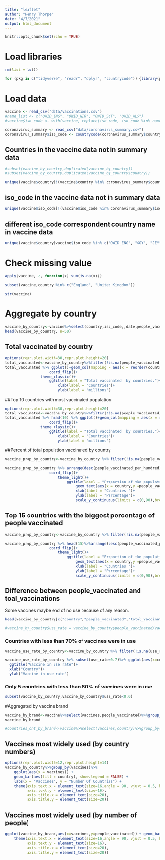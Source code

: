 ```yaml
---
title: "leaflet"
author: "Henry Thorpe"
date: "4/7/2021"
output: html_document
---
```


```r
knitr::opts_chunk$set(echo = TRUE)
```

# Load libraries

```r
rm(list = ls())

for (pkg in c("tidyverse", "readr", "dplyr", "countrycode")) {library(pkg, character.only = TRUE)}
```
# Load data

```r
vaccine <- read_csv("data/vaccinations.csv")
#name_list <- c("OWID_ENG", "OWID_NIR", "OWID_SCT", "OWID_WLS")
#vaccine$iso_code <- with(vaccine, replace(iso_code, iso_code %in% name_list, "GBR"))
```
```r
coronavirus_summary <- read_csv("data/coronavirus_summary.csv")
coronavirus_summary$iso_code <- countrycode(coronavirus_summary$country, 'country.name','iso3c')
```
## Countries in the vaccine data not in summary data

```r
#subset(vaccine_by_country,duplicated(vaccine_by_country))
#subset(vaccine_by_country,duplicated(vaccine_by_country$country))
```


```r
unique(vaccine$country[!(vaccine$country %in% coronavirus_summary$country)])
```

## iso_code in the vaccine data not in summary data

```r
unique(vaccine$iso_code[!(vaccine$iso_code %in% coronavirus_summary$iso_code)])
```

## different iso_code correspondent country name in vaccine data

```r
unique(vaccine$country[vaccine$iso_code %in% c("OWID_ENG", "GGY", "JEY", "OWID_CYN", "OWID_NIR", "SHN", "OWID_SCT","OWID_WLS")])
```

# Check missing value

```r
apply(vaccine, 2, function(x) sum(is.na(x)))

```
```r
subset(vaccine,country %in% c("England", "United Kingdom"))
```


```r
str(vaccine)
```


# Aggregate by country

```r
vaccine_by_country<-vaccine%>%select(country,iso_code,,date,people_vaccinated,total_vaccinations,total_vaccinations_per_hundred,people_vaccinated_per_hundred,vaccines)%>%group_by(country)%>%filter(!is.na(total_vaccinations))%>%filter(total_vaccinations==max(total_vaccinations)) %>% slice(which.max(as.Date(date)))
head(vaccine_by_country, n=50)
```
## Total vaccinated by country

```r
options(repr.plot.width=30,repr.plot.height=20)
total_vaccinated<-vaccine_by_country%>%filter(!is.na(people_vaccinated)) %>% select(country,people_vaccinated)%>% arrange(desc(people_vaccinated))
total_vaccinated %>% ggplot()+geom_col(mapping = aes(x = reorder(country,people_vaccinated),y =people_vaccinated/10000000, fill=country), show.legend = FALSE)+
                    coord_flip()+
                theme_classic()+
                    ggtitle(label = "Total vaccinated  by countries.")+
                        xlab(label = "Countries")+
                        ylab(label = "millions")
```
##Top 10 countries with most vaccinated population

```r
options(repr.plot.width=30,repr.plot.height=20)
total_vaccinated<-vaccine_by_country%>%filter(!is.na(people_vaccinated)) %>% select(country,people_vaccinated)%>% arrange(desc(people_vaccinated))
total_vaccinated %>% head(10) %>% ggplot()+geom_col(mapping = aes(x = reorder(country,people_vaccinated),y =people_vaccinated/10000000, fill=country), show.legend = FALSE)+
                    coord_flip()+
                theme_classic()+
                    ggtitle(label = "Total vaccinated  by countries.")+
                        xlab(label = "Countries")+
                        ylab(label = "millions")
```
##Percent of total population vaccinated by country


```r
vaccine_prop_by_country<-vaccine_by_country %>% filter(!is.na(people_vaccinated_per_hundred)) %>% select(country,people_vaccinated_per_hundred) %>% arrange(desc(people_vaccinated_per_hundred))

vaccine_prop_by_country %>% arrange(desc(people_vaccinated_per_hundred)) %>%  ggplot()+geom_col(mapping = aes(x= reorder(country,people_vaccinated_per_hundred),y = people_vaccinated_per_hundred),fill="green")+
                    coord_flip()+
                        theme_light()+
                            ggtitle(label = "Proportion of the population vaccinated.")+
                                geom_text(aes(x = country,y =people_vaccinated_per_hundred,label=people_vaccinated_per_hundred ),hjust=-0.5)+
                                xlab(label = "Countries ")+
                                ylab(label = "Percentage")+
                                scale_y_continuous(limits = c(0,90),breaks = c(0,20,40))
```
## Top 15 countries with the biggest percentage of people vaccinated

```r
vaccine_prop_by_country<-vaccine_by_country %>% filter(!is.na(people_vaccinated_per_hundred)) %>% select(country,people_vaccinated_per_hundred) %>% arrange(desc(people_vaccinated_per_hundred))

vaccine_prop_by_country %>% head(15)%>%arrange(desc(people_vaccinated_per_hundred)) %>%  ggplot()+geom_col(mapping = aes(x= reorder(country,people_vaccinated_per_hundred),y = people_vaccinated_per_hundred),fill="green")+
                    coord_flip()+
                        theme_light()+
                            ggtitle(label = "Proportion of the population vaccinated.")+
                                geom_text(aes(x = country,y =people_vaccinated_per_hundred,label=people_vaccinated_per_hundred ),hjust=-0.5)+
                                xlab(label = "Countries ")+
                                ylab(label = "Percentage")+
                                scale_y_continuous(limits = c(0,90),breaks = c(0,20,40))
```
## Difference between people_vaccinated and toal_vaccinations

Some vaccines maybe end of no use because of any reason.

```r
head(vaccine_by_country[c("country","people_vaccinated","total_vaccinations")],20)
```

```r
#vaccine_by_country$use_rate = vaccine_by_country$people_vaccinated/vaccine_by_country$total_vaccinations
```

### Countries with less than 70% of vaccines were in use

```r
vaccine_use_rate_by_country<-vaccine_by_country %>% filter(!is.na(use_rate)) %>% select(country,use_rate) %>% arrange(desc(use_rate))

vaccine_use_rate_by_country %>% subset(use_rate<0.7)%>% ggplot(aes(x=country,y=use_rate))+geom_bar(stat="identity", position=position_dodge(),fill= "#00AFBB")+theme_bw()+theme(axis.text.x = element_text(angle = 90, vjust = 0.5, hjust=1))+
  ggtitle("Vaccine in use rate")+
  xlab("Country")+ 
  ylab("Vaccine in use rate")
```
### Only 5 countries with less than 60% of vaccines were in use

```r
subset(vaccine_by_country,vaccine_by_country$use_rate<0.6)
```

#Aggregated by vaccine brand


```r
vaccine_by_brand<-vaccine%>%select(vaccines,people_vaccinated)%>%group_by(vaccines)%>%filter(!is.na(people_vaccinated))%>%filter(people_vaccinated==max(people_vaccinated)) 
vaccine_by_brand
```
```r
#countries_cnt_by_brand<-vaccine%>%select(vaccines,country)%>%group_by(vaccines)%>%tally()
```

## Vaccines most widely used (by country numbers)

```r
options(repr.plot.width=12,repr.plot.height=14)
vaccine_by_country%>%group_by(vaccines)%>%
    ggplot(aes(x = vaccines)) +
    geom_bar(aes(fill = country), show.legend = FALSE) +
    labs(x = "Vaccines", y = "Number Of Countries") +
    theme(axis.text.x = element_text(size=16,angle = 90, vjust = 0.5, hjust=1),
          axis.text.y = element_text(size=16),
          axis.title.x = element_text(size=20),
          axis.title.y = element_text(size=20))
```

## Vaccines most widely used (by number of people)

```r
ggplot(vaccine_by_brand,aes(x=vaccines,y=people_vaccinated)) + geom_bar(stat='identity',fill="blue", width=.5)+labs(x = "Vaccines", y = "Total number of people vaccinated") + theme_classic()+
    theme(axis.text.x = element_text(size=16,angle = 90, vjust = 0.5, hjust=1),
          axis.text.y = element_text(size=16),
          axis.title.x = element_text(size=20),
          axis.title.y = element_text(size=20))
```



